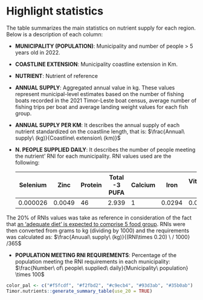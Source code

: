 # Highlight statistics {#chapter2}

The table summarizes the main statistics on nutrient supply for each region. Below is a description of each column:

-   **MUNICIPALITY (POPULATION)**: Municipality and number of people \> 5 years old in 2022.

-   **COASTLINE EXTENSION**: Municipality coastline extension in Km.

-   **NUTRIENT**: Nutrient of reference

-   **ANNUAL SUPPLY**: Aggregated annual value in kg. These values represent municipal-level estimates based on the number of fishing boats recorded in the 2021 Timor-Leste boat census, average number of fishing trips per boat and average landing weight values for each fish group.

-   **ANNUAL SUPPLY PER KM**: It describes the annual supply of each nutrient standardized on the coastline length, that is: $\frac{Annual\ supply\ (kg)}{Coastline\ extension\ (km)}$

-   **N. PEOPLE SUPPLIED DAILY**: It describes the number of people meeting the nutrient' RNI for each municipality. RNI values used are the following:

    | Selenium | Zinc   | Protein | Total -3 PUFA | Calcium | Iron   | Vitamin-A |
    |----------|--------|---------|---------------|---------|--------|-----------|
    | 0.000026 | 0.0049 | 46      | 2.939         | 1       | 0.0294 | 0.0005    |

The 20% of RNIs values was take as reference in consideration of the fact that [an 'adequate diet' is expected to comprise 5 food group](https://www.fao.org/documents/card/en/c/cc4576en). RNIs were then converted from grams to kg (dividing by 1000) and the requirements was calculated as: $\frac{Anuual\ supply\ (kg)}{(RNI\times 0.20) \ / 1000} /365$

-   **POPULATION MEETING RNI REQUIREMENTS**: Percentage of the population meeting the RNI requirements in each municipality: $\frac{Number\ of\ people\ supplied\ daily}{Municipality\ population} \times 100$

```r
color_pal <- c("#f5fcdf", "#f2fbd2", "#c9ecb4", "#93d3ab", "#35b0ab")
Timor.nutrients::generate_summary_table(use_20 = TRUE)
```
